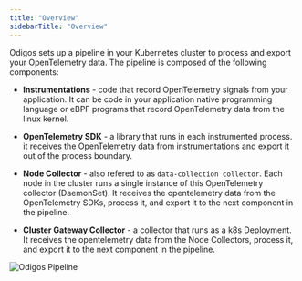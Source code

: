 ```yaml
---
title: "Overview"
sidebarTitle: "Overview"
---
```


Odigos sets up a pipeline in your Kubernetes cluster to process and export your OpenTelemetry data.
The pipeline is composed of the following components:

- **Instrumentations** - code that record OpenTelemetry signals from your application. 
It can be code in your application native programming language or eBPF programs that record OpenTelemetry data from the linux kernel.

- **OpenTelemetry SDK** - a library that runs in each instrumented process. it receives the OpenTelemetry data from instrumentations and export it out of the process boundary.

- **Node Collector** - also refered to as `data-collection collector`. Each node in the cluster runs a single instance of this OpenTelemetry collector (DaemonSet). 
It receives the opentelemetry data from the OpenTelemetry SDKs, process it, and export it to the next component in the pipeline.

- **Cluster Gateway Collector** - a collector that runs as a k8s Deployment. It receives the opentelemetry data from the Node Collectors, process it, and export it to the next component in the pipeline.

<Frame>
    <img src="/images/odigos_pipeline.png" alt="Odigos Pipeline" />
</Frame>